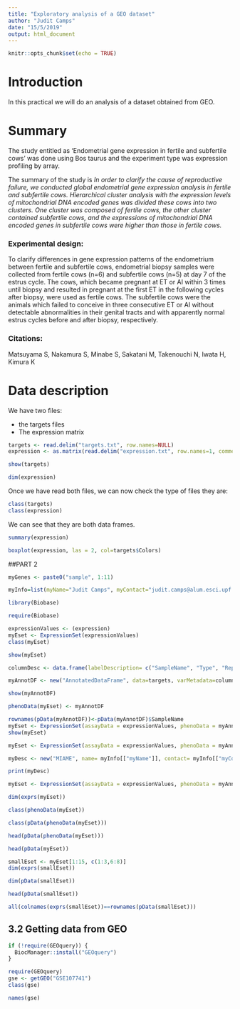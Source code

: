 ```yaml
---
title: "Exploratory analysis of a GEO dataset"
author: "Judit Camps"
date: "15/5/2019"
output: html_document
---
```


```r
knitr::opts_chunk$set(echo = TRUE)
```

# Introduction

In this practical we will do an analysis of a dataset obtained from GEO.


# Summary

The study entitled as	'Endometrial gene expression in fertile and subfertile cows' was done using Bos taurus and the experiment type was expression profiling by array.

The summary of the study is *In order to clarify the cause of reproductive failure, we conducted global endometrial gene expression analysis in fertile and subfertile cows. Hierarchical cluster analysis with the expression levels of mitochondrial DNA encoded genes was divided these cows into two clusters. One cluster was composed of fertile cows, the other cluster contained subfertile cows, and the expressions of mitochondrial DNA encoded genes in subfertile cows were higher than those in fertile cows.*
 	
### Experimental design:

To clarify differences in gene expression patterns of the endometrium between fertile and subfertile cows, endometrial biopsy samples were collected from fertile cows (n=6) and subfertile cows (n=5) at day 7 of the estrus cycle. The cows, which became pregnant at ET or AI within 3 times until biopsy and resulted in pregnant at the first ET in the following cycles after biopsy, were used as fertile cows. The subfertile cows were the animals which failed to conceive in three consecutive ET or AI without detectable abnormalities in their genital tracts and with apparently normal estrus cycles before and after biopsy, respectively.

### Citations:

Matsuyama S, Nakamura S, Minabe S, Sakatani M, Takenouchi N, Iwata H, Kimura K


# Data description

We have two files:

- the targets files
- The expression matrix

```r
targets <- read.delim("targets.txt", row.names=NULL)
expression <- as.matrix(read.delim("expression.txt", row.names=1, comment.char="#"))
```


```r
show(targets)

dim(expression)
```

Once we have read both files, we can now check the type of files they are:

```r
class(targets)
class(expression)

```

We can see that they are both data frames.

```r
summary(expression)

boxplot(expression, las = 2, col=targets$Colors)
```


##PART 2

```r
myGenes <- paste0("sample", 1:11)

myInfo=list(myName="Judit Camps", myContact="judit.camps@alum.esci.upf.edu", myTitle="Exercise on Expressionset")
```

```r
library(Biobase)
```


```r
require(Biobase)
```

```r
expressionValues <- (expression)
myEset <- ExpressionSet(expressionValues)
class(myEset)

show(myEset)
```
```r
columnDesc <- data.frame(labelDescription= c("SampleName", "Type", "Replicate", "Colors"))

myAnnotDF <- new("AnnotatedDataFrame", data=targets, varMetadata=columnDesc)

show(myAnnotDF)
```



```r
phenoData(myEset) <- myAnnotDF
```

```r
rownames(pData(myAnnotDF))<-pData(myAnnotDF)$SampleName
myEset <- ExpressionSet(assayData = expressionValues, phenoData = myAnnotDF)
show(myEset)
```

```r
myEset <- ExpressionSet(assayData = expressionValues, phenoData = myAnnotDF, featureNames=myGenes)

```


```r
myDesc <- new("MIAME", name= myInfo[["myName"]], contact= myInfo[["myContact"]], title=myInfo[["myTitle"]])

print(myDesc)
```

```r
myEset <- ExpressionSet(assayData = expressionValues, phenoData = myAnnotDF, featureNames=myGenes, experimentData = myDesc)
```

```r
dim(exprs(myEset))

class(phenoData(myEset))

class(pData(phenoData(myEset)))

head(pData(phenoData(myEset)))

head(pData(myEset))
```

```r
smallEset <- myEset[1:15, c(1:3,6:8)]
dim(exprs(smallEset))

dim(pData(smallEset))

head(pData(smallEset))

all(colnames(exprs(smallEset))==rownames(pData(smallEset)))
```


## 3.2 Getting data from GEO

```r
if (!require(GEOquery)) {
  BiocManager::install("GEOquery")
}

require(GEOquery)
gse <- getGEO("GSE107741")
class(gse)

names(gse)
```


